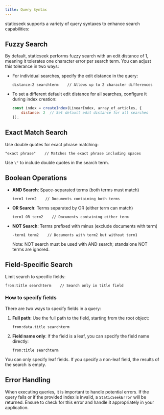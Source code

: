 ```yaml
---
title: Query Syntax
---
```


staticseek supports a variety of query syntaxes to enhance search capabilities:

## Fuzzy Search


By default, staticseek performs fuzzy search with an edit distance of 1, meaning it tolerates one character error per search term. You can adjust this tolerance in two ways:

- For individual searches, specify the edit distance in the query:
  ```
  distance:2 searchterm    // Allows up to 2 character differences
  ```

- To set a different default edit distance for all searches, configure it during index creation:
  ```javascript
  const index = createIndex(LinearIndex, array_of_articles, {
      distance: 2  // Set default edit distance for all searches
  });
  ```

## Exact Match Search

Use double quotes for exact phrase matching:
```
"exact phrase"    // Matches the exact phrase including spaces
```
Use `\"` to include double quotes in the search term.

## Boolean Operations

- **AND Search**: Space-separated terms (both terms must match)
  ```
  term1 term2    // Documents containing both terms
  ```

- **OR Search**: Terms separated by OR (either term can match)
  ```
  term1 OR term2    // Documents containing either term
  ```

- **NOT Search**: Terms prefixed with minus (exclude documents with term)
  ```
  -term1 term2    // Documents with term2 but without term1
  ```
  Note: NOT search must be used with AND search; standalone NOT terms are ignored.

## Field-Specific Search

Limit search to specific fields:
```
from:title searchterm    // Search only in title field
```

### How to specify fields

There are two ways to specify fields in a query:

1. **Full path**: Use the full path to the field, starting from the root object:
   ```
   from:data.title searchterm
   ```
2. **Field name only**: If the field is a leaf, you can specify the field name directly:
   ```
   from:title searchterm
   ```

You can only specify leaf fields. If you specify a non-leaf field, the results of the search is empty.

## Error Handling

When executing queries, it is important to handle potential errors. If the query fails or if the provided index is invalid, a `StaticSeekError` will be returned. Ensure to check for this error and handle it appropriately in your application.
